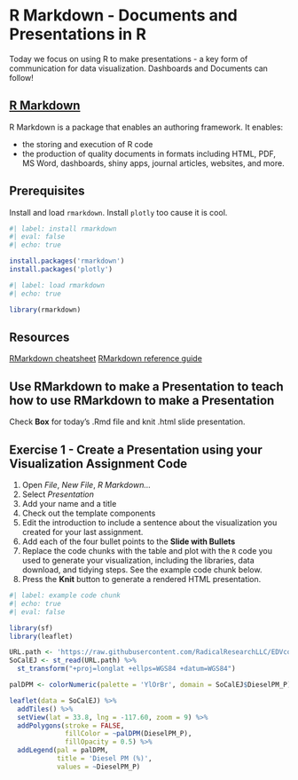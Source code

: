 # R Markdown - Documents and Presentations in R {#sec-presentations}

::: {.callout-note appearance="simple"}
Today we focus on using R to make presentations - a key form of communication for data visualization. Dashboards and Documents can follow!
:::
  
## [R Markdown](https://rmarkdown.rstudio.com/)
  
R Markdown is a package that enables an authoring framework. It enables:
  
* the storing and execution of R code
* the production of quality documents in formats including HTML, PDF, MS Word, dashboards, shiny apps, journal articles, websites, and more.

## Prerequisites

Install and load `rmarkdown`. Install `plotly` too cause it is cool.

```r
#| label: install rmarkdown
#| eval: false
#| echo: true

install.packages('rmarkdown')
install.packages('plotly')

```

```r
#| label: load rmarkdown
#| echo: true

library(rmarkdown)
```

## Resources

[RMarkdown cheatsheet](https://raw.githubusercontent.com/rstudio/cheatsheets/main/rmarkdown-2.0.pdf)
[RMarkdown reference guide](https://www.rstudio.com/wp-content/uploads/2015/03/rmarkdown-reference.pdf)

## Use RMarkdown to make a Presentation to teach how to use RMarkdown to make a Presentation

Check **Box** for today's .Rmd file and knit .html slide presentation.

## Exercise 1 - Create a Presentation using your Visualization Assignment Code

1. Open _File_, _New File_, _R Markdown..._
2. Select _Presentation_
3. Add your name and a title
4. Check out the template components
5. Edit the introduction to include a sentence about the visualization you created for your last assignment.
6. Add each of the four bullet points to the **Slide with Bullets**
7. Replace the code chunks with the table and plot with the `R` code  you used to generate your visualization, including the libraries, data download, and tidying steps. See the example code chunk below.
8. Press the **Knit** button to generate a rendered HTML presentation.

```r
#| label: example code chunk
#| echo: true
#| eval: false

library(sf)
library(leaflet)

URL.path <- 'https://raw.githubusercontent.com/RadicalResearchLLC/EDVcourse/main/CalEJ4/CalEJ.geoJSON'
SoCalEJ <- st_read(URL.path) %>% 
  st_transform("+proj=longlat +ellps=WGS84 +datum=WGS84")

palDPM <- colorNumeric(palette = 'YlOrBr', domain = SoCalEJ$DieselPM_P)

leaflet(data = SoCalEJ) %>% 
  addTiles() %>% 
  setView(lat = 33.8, lng = -117.60, zoom = 9) %>% 
  addPolygons(stroke = FALSE,
              fillColor = ~palDPM(DieselPM_P),
              fillOpacity = 0.5) %>% 
  addLegend(pal = palDPM, 
            title = 'Diesel PM (%)', 
            values = ~DieselPM_P)
```